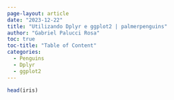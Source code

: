 ```yaml
---
page-layout: article
date: "2023-12-22"
title: "Utilizando Dplyr e ggplot2 | palmerpenguins"
author: "Gabriel Palucci Rosa"
toc: true
toc-title: "Table of Content"
categories:
  - Penguins
  - Dplyr
  - ggplot2
---
```




```r
head(iris)
```

